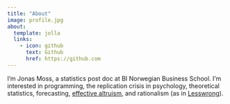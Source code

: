 ```yaml
---
title: "About"
image: profile.jpg
about:
  template: jolla
  links:
    - icon: github
      text: Github
      href: https://github.com
---
```


I'm Jonas Moss, a statistics post doc at BI Norwegian Business School. I'm interested in programming, the replication crisis in psychology, theoretical statistics, forecasting, [effective altruism](www.centreforeffectivealtruism.org), and rationalism (as in [Lesswrong](https://www.lesserwrong.com/)).
